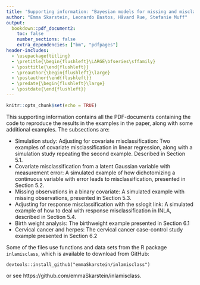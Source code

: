 ```yaml
---
title: 'Supporting information: "Bayesian models for missing and misclassified variables using integrated nested Laplace approximations"'
author: "Emma Skarstein, Leonardo Bastos, Håvard Rue, Stefanie Muff"
output: 
  bookdown::pdf_document2:
    toc: false
    number_sections: false
    extra_dependencies: ["bm", "pdfpages"]
header-includes:
  - \usepackage{titling}
  - \pretitle{\begin{flushleft}\LARGE\bfseries\sffamily}
  - \posttitle{\end{flushleft}}
  - \preauthor{\begin{flushleft}\large}
  - \postauthor{\end{flushleft}}
  - \predate{\begin{flushleft}\large}
  - \postdate{\end{flushleft}}
---
```


```r
knitr::opts_chunk$set(echo = TRUE)
```
This supporting information contains all the PDF-documents containing the code to reproduce the results in the examples in the paper, along with some additional examples. The subsections are:

- Simulation study: Adjusting for covariate misclassification: Two examples of covariate misclassification in linear regression, along with a simulation study repeating the second example. Described in Section 5.1.
- Covariate misclassification from a latent Gaussian variable with measurement error: A simulated example of how dichotomizing a continuous variable with error leads to misclassification, presented in Section 5.2.
- Missing observations in a binary covariate: A simulated example with missing observations, presented in Section 5.3.
- Adjusting for response misclassification with the sslogit link: A simulated example of how to deal with response misclassification in INLA, described in Section 5.4.
- Birth weight analysis: The birthweight example presented in Section 6.1
- Cervical cancer and herpes: The cervical cancer case-control study example presented in Section 6.2


Some of the files use functions and data sets from the R package `inlamisclass`, which is available to download from GitHub:

```
devtools::install_github("emmaSkarstein/inlamisclass")
```

or see https://github.com/emmaSkarstein/inlamisclass.

\newpage

\includepdf[pages=-]{simulation_study.pdf}
\includepdf[pages=-]{missing_binary.pdf}
\includepdf[pages=-]{continuous_me_mc.pdf}
\includepdf[pages=-]{response_mc.pdf}
\includepdf[pages=-]{birthweight.pdf}
\includepdf[pages=-]{cervical_cancer.pdf}

